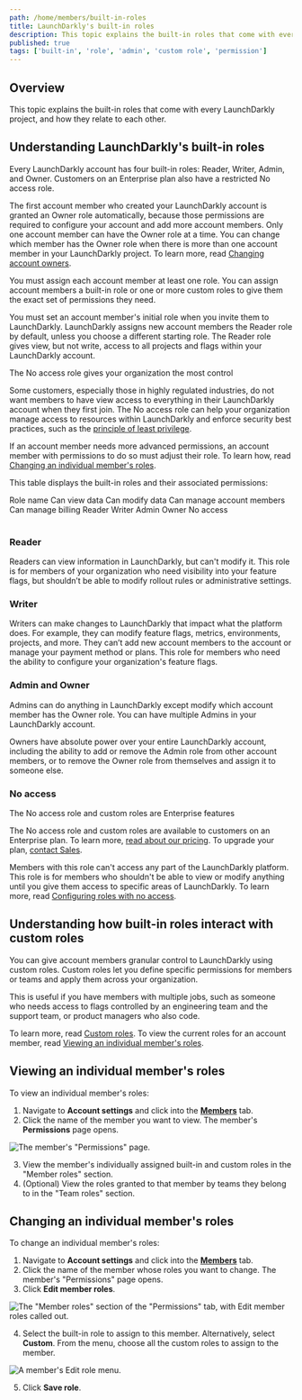 ```yaml
---
path: /home/members/built-in-roles
title: LaunchDarkly's built-in roles
description: This topic explains the built-in roles that come with every LaunchDarkly project.
published: true
tags: ['built-in', 'role', 'admin', 'custom role', 'permission']
---
```


## Overview

This topic explains the built-in roles that come with every LaunchDarkly project, and how they relate to each other.

## Understanding LaunchDarkly's built-in roles

Every LaunchDarkly account has four built-in roles: Reader, Writer, Admin, and Owner. Customers on an Enterprise plan also have a restricted No access role.

The first account member who created your LaunchDarkly account is granted an Owner role automatically, because those permissions are required to configure your account and add more account members. Only one account member can have the Owner role at a time. You can change which member has the Owner role when there is more than one account member in your LaunchDarkly project. To learn more, read [Changing account owners](/home/account-security/account-owners).

You must assign each account member at least one role. You can assign account members a built-in role or one or more custom roles to give them the exact set of permissions they need.

You must set an account member's initial role when you invite them to LaunchDarkly. LaunchDarkly assigns new account members the Reader role by default, unless you choose a different starting role. The Reader role gives view, but not write, access to all projects and flags within your LaunchDarkly account.

<Callout intent="info">
<CalloutTitle>The No access role gives your organization the most control</CalloutTitle>
<CalloutDescription>

Some customers, especially those in highly regulated industries, do not want members to have view access to everything in their LaunchDarkly account when they first join. The No access role can help your organization manage access to resources within LaunchDarkly and enforce security best practices, such as the [principle of least privilege](https://en.wikipedia.org/wiki/Principle_of_least_privilege).

</CalloutDescription>
</Callout>

If an account member needs more advanced permissions, an account member with permissions to do so must adjust their role. To learn how, read [Changing an individual member's roles](#changing-an-individual-members-roles).

This table displays the built-in roles and their associated permissions:

<Table>
  <TableHeader>
    <TableHeadCell>
    Role name
    </TableHeadCell>
    <TableHeadCell>
    Can view data
    </TableHeadCell>
    <TableHeadCell>
    Can modify data
    </TableHeadCell>
    <TableHeadCell>
    Can manage account members
    </TableHeadCell>
    <TableHeadCell>
    Can manage billing
    </TableHeadCell>
  </TableHeader>
  <TableBody>
    <TableRow>
      <TableCell>
      Reader
      </TableCell>
      <TableCell>
        <Icon name="checkbox-marked-circle" height="1.5rem" fill="primarySafe"></Icon>
      </TableCell>
      <TableCell>
      </TableCell>
      <TableCell>
      </TableCell>
      <TableCell>
      </TableCell>
    </TableRow>
    <TableRow>
      <TableCell>
      Writer
      </TableCell>
      <TableCell>
        <Icon name="checkbox-marked-circle" height="1.5rem" fill="primarySafe"></Icon>
      </TableCell>
      <TableCell>
        <Icon name="checkbox-marked-circle" height="1.5rem" fill="primarySafe"></Icon>
      </TableCell>
      <TableCell>
      </TableCell>
      <TableCell>
      </TableCell>
    </TableRow>
    <TableRow>
      <TableCell>
      Admin
      </TableCell>
      <TableCell>
        <Icon name="checkbox-marked-circle" height="1.5rem" fill="primarySafe"></Icon>
      </TableCell>
      <TableCell>
        <Icon name="checkbox-marked-circle" height="1.5rem" fill="primarySafe"></Icon>
      </TableCell>
      <TableCell>
        <Icon name="checkbox-marked-circle" height="1.5rem" fill="primarySafe"></Icon>
      </TableCell>
      <TableCell>
      </TableCell>
    </TableRow>
    <TableRow>
      <TableCell>
      Owner
      </TableCell>
      <TableCell>
        <Icon name="checkbox-marked-circle" height="1.5rem" fill="primarySafe"></Icon>
      </TableCell>
      <TableCell>
        <Icon name="checkbox-marked-circle" height="1.5rem" fill="primarySafe"></Icon>
      </TableCell>
      <TableCell>
        <Icon name="checkbox-marked-circle" height="1.5rem" fill="primarySafe"></Icon>
      </TableCell>
      <TableCell>
        <Icon name="checkbox-marked-circle" height="1.5rem" fill="primarySafe"></Icon>
      </TableCell>
    </TableRow>
    <TableRow>
      <TableCell>
      No access
      </TableCell>
      <TableCell>
      </TableCell>
      <TableCell>
      </TableCell>
      <TableCell>
      </TableCell>
      <TableCell>
      </TableCell>
    </TableRow>
  </TableBody>
</Table>

### Reader

Readers can view information in LaunchDarkly, but can't modify it. This role is for members of your organization who need visibility into your feature flags, but shouldn’t be able to modify rollout rules or administrative settings.

### Writer

Writers can make changes to LaunchDarkly that impact what the platform does. For example, they can modify feature flags, metrics, environments, projects, and more. They can’t add new account members to the account or manage your payment method or plans. This role for members who need the ability to configure your organization's feature flags.

### Admin and Owner

Admins can do anything in LaunchDarkly except modify which account member has the Owner role. You can have multiple Admins in your LaunchDarkly account.

Owners have absolute power over your entire LaunchDarkly account, including the ability to add or remove the Admin role from other account members, or to remove the Owner role from themselves and assign it to someone else.

### No access

<Callout intent="primary">
<CalloutTitle>The No access role and custom roles are Enterprise features</CalloutTitle>
<CalloutDescription>

The No access role and custom roles are available to customers on an Enterprise plan. To learn more, [read about our pricing](https://launchdarkly.com/pricing/). To upgrade your plan, [contact Sales](https://launchdarkly.com/contact-sales/).

</CalloutDescription>
</Callout>

Members with this role can't access any part of the LaunchDarkly platform. This role is for members who shouldn't be able to view or modify anything until you give them access to specific areas of LaunchDarkly. To learn more, read [Configuring roles with no access](/guides/teams-roles/no-access).

## Understanding how built-in roles interact with custom roles

You can give account members granular control to LaunchDarkly using custom roles. Custom roles let you define specific permissions for members or teams and apply them across your organization.

This is useful if you have members with multiple jobs, such as someone who needs access to flags controlled by an engineering team and the support team, or product managers who also code.

To learn more, read [Custom roles](/home/members/custom-roles). To view the current roles for an account member, read [Viewing an individual member's roles](#viewing-an-individual-members-roles).

## Viewing an individual member's roles

To view an individual member's roles:

1. Navigate to **Account settings** and click into the [**Members**](https://app.launchdarkly.com/settings/members) tab.
2. Click the name of the member you want to view. The member's **Permissions** page opens.

![The member's "Permissions" page.](settings-member-permissions.png)

3. View the member's individually assigned built-in and custom roles in the "Member roles" section.
4. (Optional) View the roles granted to that member by teams they belong to in the "Team roles" section.

## Changing an individual member's roles

To change an individual member's roles:

1. Navigate to **Account settings** and click into the [**Members**](https://app.launchdarkly.com/settings/members) tab.
2. Click the name of the member whose roles you want to change. The member's "Permissions" page opens.
3. Click **Edit member roles**.

![The "Member roles" section of the "Permissions" tab, with Edit member roles called out.](settings-member-permissions-member-roles.png)

4. Select the built-in role to assign to this member. Alternatively, select **Custom**. From the menu, choose all the custom roles to assign to the member.

![A member's Edit role menu.](edit-member-roles-built-in.png)

5. Click **Save role**.
